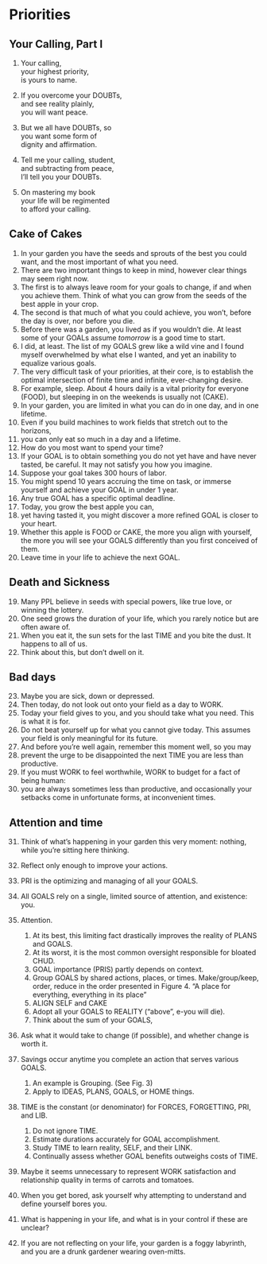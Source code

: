 
# Priorities

## Your Calling, Part I

1.	Your calling,  
your highest priority,  
is yours to name.  
  
2.	If you overcome your DOUBTs,  
and see reality plainly,  
you will want peace.  
  
3.	But we all have DOUBTs, so  
you want some form of  
dignity and affirmation.  
  
4.	Tell me your calling, student,  
and subtracting from peace,  
I'll tell you your DOUBTs.  
  
5.	On mastering my book  
your life will be regimented  
to afford your calling.


## Cake of Cakes  

1. In your garden you have the seeds and sprouts of the best you could want, and the most important of what you need.
2. There are two important things to keep in mind, however clear things may seem right now.  
3.	The first is to always leave room for your goals to change, if and when you achieve them.  Think of what you can grow from the seeds of the best apple in your crop.
2.	The second is that much of what you could achieve, you won't, before the day is over, nor before you die. 
3. Before there was a garden, you lived as if you wouldn't die. At least some of your GOALs assume *tomorrow* is a good time to start.  
4.	I did, at least. The list of my GOALS grew like a wild vine and I found myself 
overwhelmed by what else I wanted, and yet an inability to equalize various 
goals. 
5.	The very difficult task of your priorities, at their core, is to establish the optimal intersection of finite time and infinite, ever-changing desire. 
6. For example, sleep. About 4 hours daily is a vital priority for everyone (FOOD), but sleeping in on the weekends is usually not (CAKE). 
7.	In your garden, you are limited in what you can do in one day, and in one lifetime. 
8.	Even if you build machines to work fields that stretch out to the horizons, 
9.	you can only eat so much in a day and a lifetime.
10.	How do you most want to spend your time?
11.	If your GOAL is to obtain something you do not yet have and have never 
tasted, be careful. It may not satisfy you how you imagine.
12.	Suppose your goal takes 300 hours of labor.
13.	You might spend 10 years accruing the time on task, or immerse yourself 
and achieve your GOAL in under 1 year.
14.	Any true GOAL has a specific optimal deadline.
15.	Today, you grow the best apple you can,
16.	yet having tasted it, you might discover a more refined GOAL is closer to 
your heart.
17.	Whether this apple is FOOD or CAKE, the more you align with yourself, the 
more you will see your GOALS differently than you first conceived of them.
18.	Leave time in your life to achieve the next GOAL.

## Death and Sickness

19.	Many PPL believe in seeds with special powers, like true love, or winning the 
lottery. 
20.	One seed grows the duration of your life, which you rarely notice but are often 
aware of. 
21.	When you eat it, the sun sets for the last TIME and you bite the dust. It happens 
to all of us.
22.	Think about this, but don't dwell on it. 

## Bad days

23.	Maybe you are sick, down or depressed.
24.	Then today, do not look out onto your field as a day to WORK. 
25.	Today your field gives to you, and you should take what you need. This is what it 
is for. 
26.	Do not beat yourself up for what you cannot give today. This assumes your field 
is only meaningful for its future. 
27.	And before you're well again, remember this moment well, so you may 
28.	prevent the urge to be disappointed the next TIME you are less than productive. 
29.	If you must WORK to feel worthwhile, WORK to budget for a fact of being 
human: 
30.	you are always sometimes less than productive, and occasionally your setbacks 
come in unfortunate forms, at inconvenient times.

## Attention and time  
31.	Think of what's happening in your garden this very moment: nothing, while 
you're sitting here thinking. 
32.	Reflect only enough to improve your actions.

33.	PRI is the optimizing and managing of all your GOALS.
34.	All GOALS rely on a single, limited source of attention, and existence: you.
35.	Attention.
    1.	At its best, this limiting fact drastically improves the reality of PLANS and GOALS. 
    2.	At its worst, it is the most common oversight responsible for bloated CHUD. 
    3.	GOAL importance (PRIS) partly depends on context.
    4.	Group GOALS by shared actions, places, or times. Make/group/keep, 
order, reduce in the order presented in Figure 4. "A place for everything, 
everything in its place"
    5.	ALIGN SELF and CAKE 
    6.	Adopt all your GOALS to REALITY ("above", e-you will die). 
    7.	Think about the sum of your GOALS,
36.	Ask what it would take to change (if possible), and whether change is worth it.
37.	Savings occur anytime you complete an action that serves various GOALS.
    1.	An example is Grouping. (See Fig. 3) 
    2.	Apply to IDEAS, PLANS, GOALS, or HOME things.
38.	TIME is the constant (or denominator) for FORCES, FORGETTING, PRI, and LIB. 
    1.	Do not ignore TIME. 
    2.	Estimate durations accurately for GOAL accomplishment.
    3.	Study TIME to learn reality, SELF, and their LINK.
    4.	Continually assess whether GOAL benefits outweighs costs of TIME.

39.	Maybe it seems unnecessary to represent WORK satisfaction and relationship 
quality in terms of carrots and tomatoes.
40.	When you get bored, ask yourself why attempting to understand and define yourself bores you. 
41.	What is happening in your life, and what is in your control if these are unclear? 
42.	If you are not reflecting on your life, your garden is a foggy labyrinth, and you 
are a drunk gardener wearing oven-mitts.

